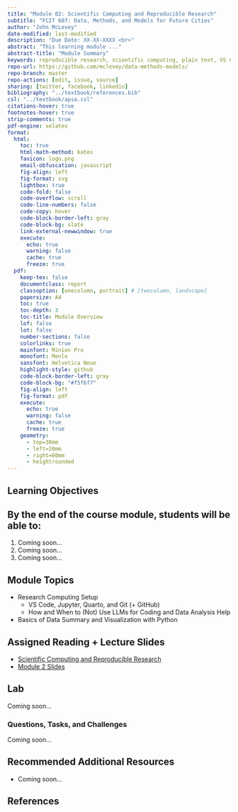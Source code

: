 ```yaml
---
title: "Module 02: Scientific Computing and Reproducible Research"
subtitle: "FCIT 607: Data, Methods, and Models for Future Cities"
author: "John McLevey"
date-modified: last-modified
description: "Due Date: XX-XX-XXXX <br>"
abstract: "This learning module ..."
abstract-title: "Module Summary"
keywords: reproducible research, scientific computing, plain text, VS Code, git, GitHub, Quarto, Python
repo-url: https://github.com/mclevey/data-methods-models/
repo-branch: master
repo-actions: [edit, issue, source]
sharing: [twitter, facebook, linkedin]
bibliography: "../textbook/references.bib"
csl: "../textbook/apsa.csl"
citations-hover: true
footnotes-hover: true
strip-comments: true
pdf-engine: xelatex
format:
  html:
    toc: true
    html-math-method: katex
    favicon: logo.png
    email-obfuscation: javascript
    fig-align: left
    fig-format: svg
    lightbox: true
    code-fold: false
    code-overflow: scroll
    code-line-numbers: false
    code-copy: hover
    code-block-border-left: gray 
    code-block-bg: slate
    link-external-newwindow: true
    execute:
      echo: true
      warning: false
      cache: true
      freeze: true
  pdf:
    keep-tex: false
    documentclass: report
    classoption: [onecolumn, portrait] # [twocolumn, landscape]
    papersize: A4
    toc: true
    toc-depth: 3
    toc-title: Module Overview
    lof: false
    lot: false
    number-sections: false
    colorlinks: true
    mainfont: Minion Pro
    monofont: Menlo
    sansfont: Helvetica Neue
    highlight-style: github
    code-block-border-left: gray
    code-block-bg: "#f5f6f7"
    fig-align: left
    fig-format: pdf
    execute:
      echo: true
      warning: false
      cache: true
      freeze: true
    geometry:
      - top=30mm
      - left=20mm
      - right=60mm
      - heightrounded
---
```


## Learning Objectives

:::{.callout-note collapse="false"}
## By the end of the course module, students will be able to: 
1. Coming soon...
2. Coming soon...
3. Coming soon...
:::

## Module Topics

- Research Computing Setup
	- VS Code, Jupyter, Quarto, and Git (+ GitHub)
	- How and When to (Not) Use LLMs for Coding and Data Analysis Help
- Basics of Data Summary and Visualization with Python

## Assigned Reading + Lecture Slides

- [Scientific Computing and Reproducible Research](../../textbook/chapters/2-computing.qmd)
- [Module 2 Slides](../../slides/Slides-02.qmd)


## Lab

Coming soon...

### Questions, Tasks, and Challenges

Coming soon...

## Recommended Additional Resources

- Coming soon...

## References